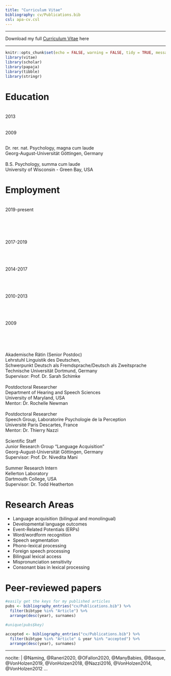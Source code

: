 ```yaml
---
title: "Curriculum Vitae"
bibliography: cv/Publications.bib
csl: apa-cv.csl
---
```


----

Download my full [Curriculum Vitae](cv/K_Von_Holzen_CV.pdf) here

----

```r
knitr::opts_chunk$set(echo = FALSE, warning = FALSE, tidy = TRUE, message = FALSE, error = FALSE)
library(vitae)
library(scholar)
library(papaja)
library(tibble)
library(stringr)
```


# Education
 
<div class = "row">
  
<div class = "col-sm-2">
<br>2013
<br>
<br>
<br>2009
<br>
</div>
  
<div class = "col-lg-6">
<br>Dr. rer. nat. Psychology, magna cum laude
<br>Georg-August-Universität Göttingen, Germany
<br>
<br>B.S. Psychology, summa cum laude
<br>University of Wisconsin - Green Bay, USA
</div>
</div> 
 
 
 
# Employment
 
<div class = "row">
  
<div class = "col-sm-2">
<br>2019-present
<br>
<br>
<br>
<br>
<br>
<br>2017-2019
<br>
<br>
<br>
<br>
<br>2014-2017
<br>
<br>
<br>
<br>
<br>2010-2013
<br>
<br>
<br>
<br>
<br>2009
<br>
<br>
<br>
<br>
</div>
  
<div class = "col-lg-6">
<br>Akademische Rätin (Senior Postdoc)
<br>Lehrstuhl Linguistik des Deutschen,
<br>Schwerpunkt Deutsch als Fremdsprache/Deutsch als Zweitsprache
<br>Technische Universität Dortmund, Germany
<br>Supervisor: Prof. Dr. Sarah Schimke
<br>
<br>Postdoctoral Researcher
<br>Department of Hearing and Speech Sciences
<br>University of Maryland, USA
<br>Mentor: Dr. Rochelle Newman
<br>
<br>Postdoctoral Researcher
<br>Speech Group, Laboratorire Psychologie de la Perception
<br>Université Paris Descartes, France
<br>Mentor: Dr. Thierry Nazzi
<br>
<br>Scientific Staff
<br>Junior Research Group "Language Acquisition"
<br>Georg-August-Universität Göttingen, Germany
<br>Supervisor: Prof. Dr. Nivedita Mani
<br>
<br>Summer Research Intern
<br>Kellerton Laboratory
<br>Dartmouth College, USA
<br>Supervisor: Dr. Todd Heatherton
<br>
</div>
</div>  

# Research Areas

 * Language acquisition (bilingual and monolingual)
 * Developmental language outcomes
 * Event-Related Potentials (ERPs)
 * Word/wordform recognition
 * Speech segmentation
 * Phono-lexical processing
 * Foreign speech processing
 * Bilingual lexical access
 * Mispronunciation sensitivity
 * Consonant bias in lexical processing

# Peer-reviewed papers

```r

#easily get the keys for my published articles
pubs <- bibliography_entries("cv/Publications.bib") %>%
  filter(bibtype %in% "Article") %>%
  arrange(desc(year), surnames)

#unique(pubs$key)

accepted <- bibliography_entries("cv/Publications.bib") %>%
  filter(bibtype %in% "Article" & year %in% "accepted") %>%
  arrange(desc(year), surnames)


```

---
nocite: |
  @Naming, @Raneri2020, @OFallon2020, @ManyBabies, @Basque, @VonHolzen2019, @VonHolzen2018, @Nazzi2016, @VonHolzen2014, @VonHolzen2012
...
